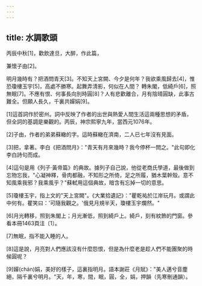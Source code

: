 ```yaml
---
---
---
```

title: 水調歌頭
---



丙辰中秋[1]，歡飲達旦，大醉，作此篇，

兼懷子由[2]。

明月幾時有？把酒問青天[3]。不知天上宮闕、今夕是何年？我欲乘風歸去[4]，惟恐瓊樓玉宇[5]，高處不勝寒。起舞弄清影，何似在人間？ 轉朱閣，低綺戶[6]，照無眠[7]。不應有恨、何事長向別時圓[8]？人有悲歡離合，月有陰晴圓缺，此事古難全。但願人長久，千裏共嬋娟[9]。

[1]這首詞作於密州。詞中反映了作者的出世與熱愛人間生活這兩種思想的矛盾，但全詞的基調是樂觀的。丙辰，神宗熙寧九年，當西元1076年。

[2]子由，作者的弟弟蘇轍的字。這時蘇轍在濟南，二人已七年沒有見面。

[3]把，拿著。李白《把酒問月》："青天有月來幾時？我今停杯一問之。"此句即化李白詩句而成。

[4]這句是用《列子·黃帝篇》的典故。據列子自己說，他從老商氏學道，最後做到忘物忘我，"心凝神釋，骨肉都融，不知形之所倚，足之所履，猶木葉幹殼。意不知風乘我邪？我乘風乎？"蘇軾用這個典故，暗含有忘掉一切的意思。

[5]瓊樓玉宇，指上文的"天上宮闕"。《大業拾遺記》："瞿乾祐於江岸玩月。或謂此中何有。瞿笑曰：'可隨我觀之。'俄見月規半天，瓊樓玉宇爛然。"

[6]月光轉移，照到朱閣上；月光漸低，照到綺戶上。綺戶，刻有紋飾的門窗。參看本冊1463頁注〔1〕。

[7]無眠，指不能入睡的人。

[8]這是說，月亮對人們應該沒有什麼怨恨，但是為什麼老是趁人們不能團聚的時候圓呢？

[9]嬋(chán)娟，美好的樣子，這裏指明月。語本謝莊《月賦》："美人邁兮音塵絕，隔千裏兮明月。"天，年，寒，間，眠，圓，全，娟，押韻（先寒刪通韻）。